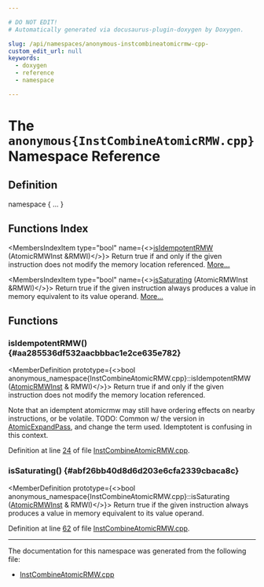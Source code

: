 ```yaml
---

# DO NOT EDIT!
# Automatically generated via docusaurus-plugin-doxygen by Doxygen.

slug: /api/namespaces/anonymous-instcombineatomicrmw-cpp-
custom_edit_url: null
keywords:
  - doxygen
  - reference
  - namespace

---
```





# The `anonymous{InstCombineAtomicRMW.cpp}` Namespace Reference

<DoxygenPage pluginConfig={pluginConfig}>



## Definition

<CodeBlock>namespace &#123; ... &#125;</CodeBlock>

## Functions Index

<MembersIndex>

<MembersIndexItem
  type="bool"
  name={<><a href="#aa285536df532aacbbbac1e2ce635e782">isIdempotentRMW</a> (AtomicRMWInst &amp;RMWI)</>}>
Return true if and only if the given instruction does not modify the memory location referenced. <a href="#aa285536df532aacbbbac1e2ce635e782">More...</a>
</MembersIndexItem>

<MembersIndexItem
  type="bool"
  name={<><a href="#abf26bb40d8d6d203e6cfa2339cbaca8c">isSaturating</a> (AtomicRMWInst &amp;RMWI)</>}>
Return true if the given instruction always produces a value in memory equivalent to its value operand. <a href="#abf26bb40d8d6d203e6cfa2339cbaca8c">More...</a>
</MembersIndexItem>

</MembersIndex>


<SectionDefinition>

## Functions

### isIdempotentRMW() {#aa285536df532aacbbbac1e2ce635e782}

<MemberDefinition
  prototype={<>bool anonymous&#95;namespace&#123;InstCombineAtomicRMW.cpp&#125;::isIdempotentRMW (<a href="/docs/api/classes/llvm/atomicrmwinst">AtomicRMWInst</a> &amp; RMWI)</>}>
Return true if and only if the given instruction does not modify the memory location referenced.

Note that an idemptent atomicrmw may still have ordering effects on nearby instructions, or be volatile. TODO: Common w/ the version in <a href="/docs/api/classes/llvm/atomicexpandpass">AtomicExpandPass</a>, and change the term used. Idemptotent is confusing in this context.

Definition at line <a href="/docs/api/files/lib/lib/transforms/lib/transforms/instcombine/instcombineatomicrmw-cpp/#l00024">24</a> of file <a href="/docs/api/files/lib/lib/transforms/lib/transforms/instcombine/instcombineatomicrmw-cpp">InstCombineAtomicRMW.cpp</a>.
</MemberDefinition>

### isSaturating() {#abf26bb40d8d6d203e6cfa2339cbaca8c}

<MemberDefinition
  prototype={<>bool anonymous&#95;namespace&#123;InstCombineAtomicRMW.cpp&#125;::isSaturating (<a href="/docs/api/classes/llvm/atomicrmwinst">AtomicRMWInst</a> &amp; RMWI)</>}>
Return true if the given instruction always produces a value in memory equivalent to its value operand.

Definition at line <a href="/docs/api/files/lib/lib/transforms/lib/transforms/instcombine/instcombineatomicrmw-cpp/#l00062">62</a> of file <a href="/docs/api/files/lib/lib/transforms/lib/transforms/instcombine/instcombineatomicrmw-cpp">InstCombineAtomicRMW.cpp</a>.
</MemberDefinition>

</SectionDefinition>

<hr/>

The documentation for this namespace was generated from the following file:

<ul>
<li><a href="/docs/api/files/lib/lib/transforms/lib/transforms/instcombine/instcombineatomicrmw-cpp">InstCombineAtomicRMW.cpp</a></li>
</ul>

</DoxygenPage>
